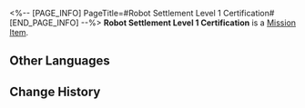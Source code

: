 <%-- [PAGE_INFO]
PageTitle=#Robot Settlement Level 1 Certification#
[END_PAGE_INFO] --%>
{{Item Infobox
|id          = 140034
|image       = Item Robot Settlement Level 1 Certification.png
|type        = Mission Item
|invCategory = Missions
|rarity      = 3
|effect      = 
|description = Level-1 certification for opening the entrance of the Robot Settlement. Only those who have obtained all three certification levels can gain permission to open the door.
}}
{{Description|''"Hey, ow! Ow, ow, ow... Can't this robot be more gentle with a pretty girl's hand?"''}}
'''Robot Settlement Level 1 Certification''' is a [[Mission Item]].

==Other Languages==
{{Other Languages
|en   = Robot Settlement Level 1 Certification
|zhs  = 机械聚落认证：1级
|zht  = 機械聚落認證：1級
|ja   = 機械集落認証：レベル1
|ko   = 기계 부락 인증: 1급
|es   = Certificación de nivel 1 del asentamiento robot
|fr   = Certification de niveau 1 de la Colonie de robots
|ru   = Сертификация I Поселения роботов
|th   = ตรารับรอง Robot Settlement: ขั้นที่ 1
|vi   = Chứng Nhận Trụ Sở Máy Móc Cấp 1
|de   = Zertifizierung der Robotersiedlung: Stufe 1
|id   = Sertifikasi Robot Settlement Level 1
|pt   = Certificado de Assentamento de Robôs - 1
}}

==Change History==
{{Change History|1.0}}